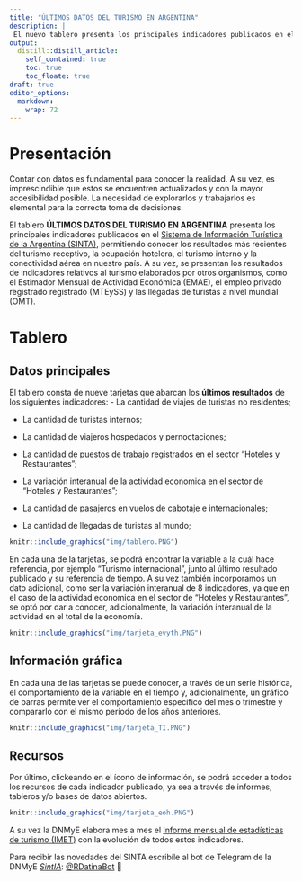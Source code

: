 ```yaml
---
title: "ÚLTIMOS DATOS DEL TURISMO EN ARGENTINA"
description: |
 El nuevo tablero presenta los principales indicadores publicados en el SINTA y, además, indicadores de otros organismos, que dan a conocer los resultados más recientes del turismo en Argentina y a nivel mundial.
output:
  distill::distill_article:
    self_contained: true
    toc: true
    toc_floate: true
draft: true    
editor_options: 
  markdown: 
    wrap: 72
---
```


# Presentación

Contar con datos es fundamental para conocer la realidad. A su vez, es imprescindible que estos se encuentren actualizados y con la mayor accesibilidad posible. La necesidad de explorarlos y trabajarlos es elemental para la correcta toma de decisiones. 

El tablero **ÚLTIMOS DATOS DEL TURISMO EN ARGENTINA** presenta los principales indicadores publicados en el [Sistema de Información Turística de la Argentina (SINTA)](https://www.yvera.tur.ar/sinta/){target=”_blank”}, permitiendo conocer los resultados más recientes del turismo receptivo, la ocupación hotelera, el turismo interno y la conectividad aérea en nuestro país. A su vez, se presentan los resultados de indicadores relativos al turismo elaborados por otros organismos,  como el Estimador Mensual de Actividad Económica (EMAE), el empleo privado registrado registrado (MTEySS) y las llegadas de turistas a nivel mundial (OMT).  


# Tablero

## Datos principales

El tablero consta de nueve tarjetas que abarcan los **últimos resultados** de los siguientes indicadores: 
-   La cantidad de viajes de turistas no residentes;

-   La cantidad de turistas internos; 

-   La cantidad de viajeros hospedados y pernoctaciones;

-   La cantidad de puestos de trabajo registrados en el sector "Hoteles y Restaurantes";

-   La variación interanual de la actividad economica en el sector de "Hoteles y Restaurantes";

-   La cantidad de pasajeros en vuelos de cabotaje e internacionales;

-   La cantidad de llegadas de turistas al mundo;


```r
knitr::include_graphics("img/tablero.PNG")
```


En cada una de la tarjetas, se podrá encontrar la variable a la cuál hace referencia, por ejemplo "Turismo internacional", junto al último resultado publicado y su referencia de tiempo. A su vez también incorporamos un dato adicional, como ser la variación interanual de 8 indicadores, ya que en el caso de la actividad economica en el sector de "Hoteles y Restaurantes", se optó por dar a conocer, adicionalmente, la variación interanual de la actividad en el total de la economía.

```r
knitr::include_graphics("img/tarjeta_evyth.PNG")
```



## Información gráfica

En cada una de las tarjetas se puede conocer, a través de un serie histórica, el comportamiento de la variable en el tiempo y, adicionalmente, un gráfico de barras permite ver el comportamiento específico del mes o trimestre y compararlo con el mismo período de los años anteriores.

```r
knitr::include_graphics("img/tarjeta_TI.PNG")
```

## Recursos

Por último, clickeando en el ícono de información, se podrá acceder a todos los recursos de cada indicador publicado, ya sea a través de informes, tableros y/o bases de datos abiertos. 


```r
knitr::include_graphics("img/tarjeta_eoh.PNG")
```

A su vez la DNMyE elabora mes a mes el [Informe mensual de estadísticas de turismo (IMET)](https://biblioteca.yvera.tur.ar/coyuntura.html){target=”_blank”} con la evolución de todos estos indicadores. 





::: {.infobox}
Para recibir las novedades del SINTA escribíle al bot de Telegram de la DNMyE <a href='https://bitacora.yvera.tur.ar/posts/2022-09-08-sintia/' target='_blank'>*SintIA*</a>: <a href='https://t.me/RDatinaBot' target='_blank'>@RDatinaBot</a> 🤖
:::
   